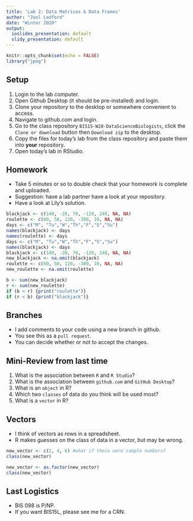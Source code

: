 ```yaml
---
title: 'Lab 2: Data Matrices & Data Frames'
author: "Joel Ledford"
date: "Winter 2020"
output:
  ioslides_presentation: default
  slidy_presentation: default
---
```


```r
knitr::opts_chunk$set(echo = FALSE)
library("jpeg")
```

## Setup
1. Login to the lab computer.  
2. Open Github Desktop (it should be pre-installed) and login.  
3. Clone your repository to the desktop or somewhere convenient to access.  
4. Navigate to github.com and login.  
5. Go to the class repository `BIS15-W20-DataScienceBiologists`, click the `Clone or download` button then `Download zip` to the desktop.  
6. Copy the files for today's lab from the class repository and paste them into **your** repository.  
7. Open today's lab in RStudio.  

## Homework
- Take 5 minutes or so to double check that your homework is complete and uploaded.
- Suggestion: have a lab partner have a look at your repository. 
- Have a look at Lily's solution.  
```r
blackjack <- c(140, -20, 70, -120, 240, NA, NA)
roulette <- c(60, 50, 120, -300, 10, NA, NA)
days <- c("M", "Tu","W","Th","F","S","Su")
names(blackjack) <- days
names(roulette) <- days
days <- c("M", "Tu","W","Th","F","S","Su")
names(blackjack) <- days
blackjack <- c(140, -20, 70, -120, 240, NA, NA)
new_blackjack <- na.omit(blackjack)
roulette <- c(60, 50, 120, -300, 10, NA, NA)
new_roulette <- na.omit(roulette)
```

```r
b <- sum(new_blackjack)
r <- sum(new_roulette)
if (b < r) {print("roulette")} 
if (r < b) {print("blackjack")}
```

## Branches
- I add comments to your code using a new branch in github.  
- You see this as a `pull request`.  
- You can decide whether or not to accept the changes.  

## Mini-Review from last time
1. What is the association between `R` and `R Studio`?  
2. What is the association between `github.com` and `GitHub Desktop`?  
3. What is an `object` in R? 
4. Which two `classes` of data do you think will be used most?
5. What is a `vector` in R?  

## Vectors
- I think of vectors as rows in a spreadsheet.  
- R makes guesses on the class of data in a vector, but may be wrong.  
```r
new_vector <- c(2, 4, 6) #what if these were sample numbers?
class(new_vector)
```

```r
new_vector <- as.factor(new_vector)
class(new_vector)
```

## Last Logistics
- BIS 098 is P/NP.  
- If you want BIS15L, please see me for a CRN.  